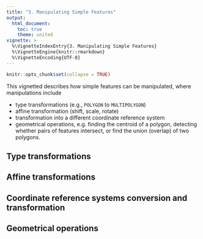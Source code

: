```yaml
---
title: "3. Manipulating Simple Features"
output:
  html_document:
    toc: true
    theme: united
vignette: >
  %\VignetteIndexEntry{3. Manipulating Simple Features}
  %\VignetteEngine{knitr::rmarkdown}
  %\VignetteEncoding{UTF-8}
---
```


```r
knitr::opts_chunk$set(collapse = TRUE)
```

This vignetted describes how simple features can be manipulated,
where manipulations include

* type transformations (e.g., `POLYGON` to `MULTIPOLYGON`)
* affine transformation (shift, scale, rotate)
* transformation into a different coordinate reference system 
* geometrical operations, e.g. finding the centroid of a polygon, detecting whether pairs of features intersect, or find the union (overlap) of two polygons.

## Type transformations

## Affine transformations

## Coordinate reference systems conversion and transformation

## Geometrical operations
